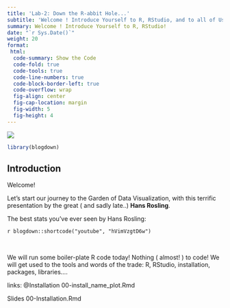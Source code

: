 ```yaml
---
title: 'Lab-2: Down the R-abbit Hole...'
subtitle: 'Welcome ! Introduce Yourself to R, RStudio, and to all of Us!'
summary: Welcome ! Introduce Yourself to R, RStudio!
date: "`r Sys.Date()`"
weight: 20
format: 
 html:
  code-summary: Show the Code
  code-fold: true
  code-tools: true
  code-line-numbers: true
  code-block-border-left: true
  code-overflow: wrap
  fig-align: center
  fig-cap-location: margin
  fig-width: 5
  fig-height: 4
---
```


![](featured.jpg)

```r
library(blogdown)
```

## Introduction

Welcome!

Let's start our journey to the Garden of Data Visualization, with this
terrific presentation by the great ( and sadly late..) **Hans Rosling**.

The best stats you've ever seen by Hans Rosling:

`r blogdown::shortcode("youtube", "hVimVzgtD6w")`

<br>

We will run some boiler-plate R code today! Nothing ( almost! ) to code!
We will get used to the tools and words of the trade: R, RStudio,
installation, packages, libraries....

links:
@Installation 00-install_name_plot.Rmd


Slides 00-Installation.Rmd
